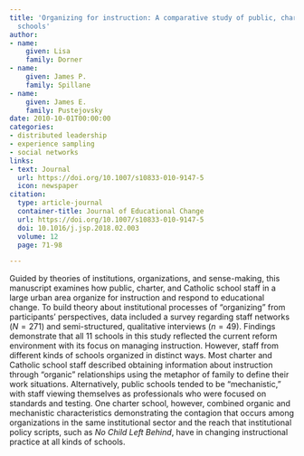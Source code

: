 ```yaml
---
title: 'Organizing for instruction: A comparative study of public, charter, & Catholic
  schools'
author:
- name:
    given: Lisa
    family: Dorner
- name:
    given: James P.
    family: Spillane
- name:
    given: James E.
    family: Pustejovsky
date: 2010-10-01T00:00:00
categories:
- distributed leadership
- experience sampling
- social networks
links:
- text: Journal
  url: https://doi.org/10.1007/s10833-010-9147-5
  icon: newspaper
citation:
  type: article-journal
  container-title: Journal of Educational Change
  url: https://doi.org/10.1007/s10833-010-9147-5
  doi: 10.1016/j.jsp.2018.02.003
  volume: 12
  page: 71-98

---
```


Guided by theories of institutions, organizations, and sense-making, this manuscript examines how public, charter, and Catholic school staff in a large urban area organize for instruction and respond to educational change. To build theory about institutional processes of “organizing” from participants’ perspectives, data included a survey regarding staff networks $(N = 271)$ and semi-structured, qualitative interviews $(n = 49)$. Findings demonstrate that all 11 schools in this study reflected the current reform environment with its focus on managing instruction. However, staff from different kinds of schools organized in distinct ways. Most charter and Catholic school staff described obtaining information about instruction through "organic" relationships using the metaphor of family to define their work situations. Alternatively, public schools tended to be "mechanistic," with staff viewing themselves as professionals who were focused on standards and testing. One charter school, however, combined organic and mechanistic characteristics demonstrating the contagion that occurs among organizations in the same institutional sector and the reach that institutional policy scripts, such as _No Child Left Behind_, have in changing instructional practice at all kinds of schools.

